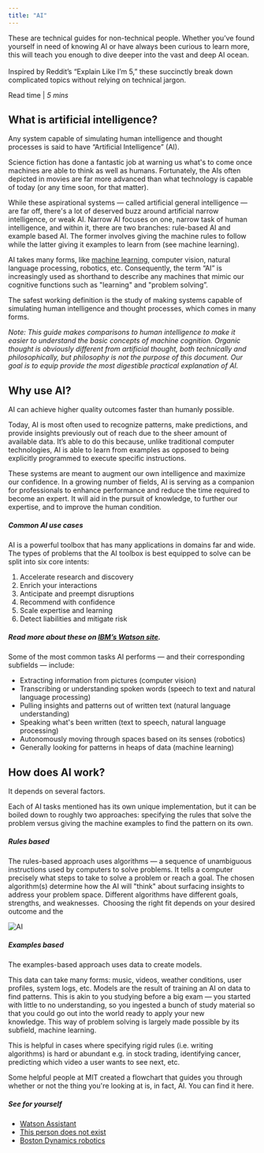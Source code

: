 ```yaml
---
title: "AI"
---
```



<PageDescription>
  These are technical guides for non-technical people. Whether you’ve found yourself in need of knowing AI or have always been curious to learn more, this will teach you enough to dive deeper into the vast and deep AI ocean.
  <br/><br/>
  Inspired by Reddit’s “Explain Like I’m 5,” these succinctly break down complicated topics without relying on technical jargon.
</PageDescription>

Read time | *5 mins*

## What is artificial intelligence?

Any system capable of simulating human intelligence and thought processes is said to have “Artificial Intelligence” (AI). 

Science fiction has done a fantastic job at warning us what's to come once machines are able to think as well as humans. Fortunately, the AIs often depicted in movies are far more advanced than what technology is capable of today (or any time soon, for that matter).

While these aspirational systems — called artificial general intelligence — are far off, there's a lot of deserved buzz around artificial narrow intelligence, or weak AI. Narrow AI focuses on one, narrow task of human intelligence, and within it, there are two branches: rule-based AI and example based AI. The former involves giving the machine rules to follow while the latter giving it examples to learn from (see machine learning). 

AI takes many forms, like [machine learning](/basics/ml), computer vision, natural language processing, robotics, etc. Consequently, the term “AI” is increasingly used as shorthand to describe any machines that mimic our cognitive functions such as "learning" and "problem solving”.

The safest working definition is the study of making systems capable of simulating human intelligence and thought processes, which comes in many forms.

_Note: This guide makes comparisons to human intelligence to make it easier to understand the basic concepts of machine cognition. Organic thought is obviously different from artificial thought, both technically and philosophically, but philosophy is not the purpose of this document. Our goal is to equip provide the most digestible practical explanation of AI._

## Why use AI?

AI can achieve higher quality outcomes faster than humanly possible. 

Today, AI is most often used to recognize patterns, make predictions, and provide insights previously out of reach due to the sheer amount of available data. It’s able to do this because, unlike traditional computer technologies, AI is able to learn from examples as opposed to being explicitly programmed to execute specific instructions.

These systems are meant to augment our own intelligence and maximize our confidence. In a growing number of fields, AI is serving as a companion for professionals to enhance performance and reduce the time required to become an expert. It will aid in the pursuit of knowledge, to further our expertise, and to improve the human condition. 


##### Common AI use cases
AI is a powerful toolbox that has many applications in domains far and wide. The types of problems that the AI toolbox is best equipped to solve can be split into six core intents:

 1. Accelerate research and discovery
 2. Enrich your interactions
 3. Anticipate and preempt disruptions
 4. Recommend with confidence
 5. Scale expertise and learning
 6. Detect liabilities and mitigate risk

##### Read more about these on [IBM’s Watson site](https://www.ibm.com/watson/about).

Some of the most common tasks AI performs — and their corresponding subfields — include:
 - Extracting information from pictures (computer vision)
 - Transcribing or understanding spoken words (speech to text and natural language processing)
 - Pulling insights and patterns out of written text (natural language understanding)
 - Speaking what's been written (text to speech, natural language processing)
 - Autonomously moving through spaces based on its senses (robotics)
 - Generally looking for patterns in heaps of data (machine learning)

## How does AI work?
It depends on several factors. 

Each of AI tasks mentioned has its own unique implementation, but it can be boiled down to roughly two approaches: specifying the rules that solve the problem versus giving the machine examples to find the pattern on its own.

##### Rules based
The rules-based approach uses algorithms — a sequence of unambiguous instructions used by computers to solve problems. It tells a computer precisely what steps to take to solve a problem or reach a goal. The chosen algorithm(s) determine how the AI will "think" about surfacing insights to address your problem space. Different algorithms have different goals, strengths, and weaknesses.  Choosing the right fit depends on your desired outcome and the

![AI](../../images/basics/ai/Image_1.png)

##### Examples based
The examples-based approach uses data to create models. 

This data can take many forms: music, videos, weather conditions, user profiles, system logs, etc. Models are the result of training an AI on data to find patterns. This is akin to you studying before a big exam — you started with little to no understanding, so you ingested a bunch of study material so that you could go out into the world ready to apply your new knowledge. This way of problem solving is largely made possible by its subfield, machine learning. 

This is helpful in cases where specifying rigid rules (i.e. writing algorithms) is hard or abundant e.g. in stock trading, identifying cancer, predicting which video a user wants to see next, etc. 

Some helpful people at MIT created a flowchart that guides you through whether or not the thing you're looking at is, in fact, AI. You can find it here.

##### See for yourself
 - [Watson Assistant](#)
 - [This person does not exist](https://thispersondoesnotexist.com/)
 - [Boston Dynamics robotics](https://www.youtube.com/watch?v=tf7IEVTDjng)
